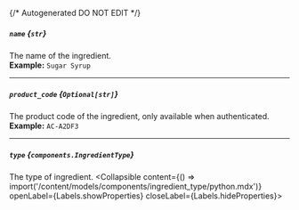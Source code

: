 {/* Autogenerated DO NOT EDIT  */}

##### `name` *{`str`}*
The name of the ingredient.
<br/>
**Example:** `Sugar Syrup`

---
##### `product_code` *{`Optional[str]`}*
The product code of the ingredient, only available when authenticated.
<br/>
**Example:** `AC-A2DF3`

---
##### `type` *{`components.IngredientType`}*
The type of ingredient.
<Collapsible content={() => import('/content/models/components/ingredient_type/python.mdx')} openLabel={Labels.showProperties} closeLabel={Labels.hideProperties}>
</Collapsible>


